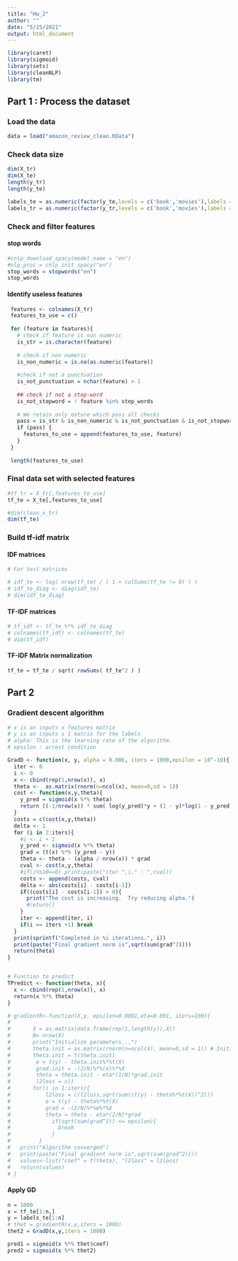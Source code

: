 ```yaml
---
title: "Hw_2"
author: ""
date: "5/25/2021"
output: html_document
---
```


```r
library(caret)
library(sigmoid)
library(sets)
library(cleanNLP)
library(tm)
```

## Part 1 : Process the dataset

### Load the data 
```r
data = load("amazon_review_clean.RData")
```

### Check data size 
```r
dim(X_tr)
dim(X_te)
length(y_tr)
length(y_te)
```

```r
labels_te = as.numeric(factor(y_te,levels = c('book','movies'),labels = c(0,1)))
labels_tr = as.numeric(factor(y_tr,levels = c('book','movies'),labels = c(0,1)))

```

### Check and filter features 
#### stop words
```r

#cnlp_download_spacy(model_name = "en")
#nlp_proc = cnlp_init_spacy("en")
stop_words = stopwords("en")
stop_words

```

#### Identify useless features 
```r

 features <- colnames(X_tr)
 features_to_use = c()
 
 for (feature in features){
   # check if feature is non numeric 
   is_str = is.character(feature)  
   
   # check if non numeric 
   is_non_numeric = is.na(as.numeric(feature))
   
   #check if not a punctuation
   is_not_punctuation = nchar(feature) > 1
   
   ## check if not a stop-word
   is_not_stopword = ! feature %in% stop_words
   
   # We retain only eature which pass all checks
   pass = is_str & is_non_numeric & is_not_punctuation & is_not_stopword
   if (pass) {
     features_to_use = append(features_to_use, feature)
   }
 }
 
 length(features_to_use)
```


### Final data set with  selected features 

```r
#tf_tr = X_tr[,features_to_use]
tf_te = X_te[,features_to_use]
```

```r
#dim(clean_x_tr)
dim(tf_te)
```

### Build tf-idf matrix 

#### IDF matrices
```r
# For test matrices

# idf_te <- log( nrow(tf_te) / ( 1 + colSums(tf_te != 0) ) ) 
# idf_te_diag <- diag(idf_te)
# dim(idf_te_diag)

```

#### TF-IDF matrices

```r
# tf_idf <- tf_te %*% idf_te_diag
# colnames(tf_idf) <- colnames(tf_te)
# dim(tf_idf)
```
#### TF-IDF Matrix normalization

```r
tf_te = tf_te / sqrt( rowSums( tf_te^2 ) )
```

## Part 2

### Gradient descent algorithm

```r
# x is an inputs x features matrix
# y is an inputs x 1 matrix for the labels 
# alpha: This is the learning rate of the algorithm.
# epsilon : arrest condition 

GradD <- function(x, y, alpha = 0.006, iters = 1000,epsilon = 10^-10){
  iter <- 0
  i <- 0
  x <- cbind(rep(1,nrow(x)), x)
  theta <-  as.matrix(rnorm(n=ncol(x), mean=0,sd = 1))
  cost <- function(x,y,theta){
    y_pred = sigmoid(x %*% theta)
    return ((-1/nrow(x)) * sum( log(y_pred)*y + (1 - y)*log(1 - y_pred) ))
  }
  costs = c(cost(x,y,theta))
  delta <- 1
  for (i in 2:iters){
    #i <- i + 1
    y_pred <- sigmoid(x %*% theta)
    grad = (t(x) %*% (y_pred - y))
    theta <- theta - (alpha / nrow(x)) * grad
    cval <- cost(x,y,theta)
    #if(i%%10==0) print(paste("iter ",i," : ",cval))
    costs <- append(costs, cval)
    delta <- abs(costs[i] - costs[i-1])
    if((costs[i] - costs[i-1]) > 0){
      print("The cost is increasing.  Try reducing alpha.")
      #return()
    }
    iter <- append(iter, i)
    if(i == iters +1) break
  }
  print(sprintf("Completed in %i iterations.", i))
  print(paste("Final gradient norm is",sqrt(sum(grad^2))))
  return(theta)
}


# Function to predict 
TPredict <- function(theta, x){
  x <- cbind(rep(1,nrow(x)), x)
  return(x %*% theta)
}


```


```r
# gradientR<-function(X,y, epsilon=0.0001,eta=0.001, iters=100){
#       
#       X = as.matrix(data.frame(rep(1,length(y)),X))
#       N= nrow(X)
#       print("Initialize parameters...")
#       theta.init = as.matrix(rnorm(n=ncol(X), mean=0,sd = 1)) # Initialize theta
#       theta.init = t(theta.init)
#        e = t(y) - theta.init%*%t(X)
#        grad.init = -(2/N)%*%(e)%*%X
#        theta = theta.init - eta*(1/N)*grad.init
#        l2loss = c()
#       for(i in 1:iters){
#           l2loss = c(l2loss,sqrt(sum((t(y) - theta%*%t(X))^2)))
#           e = t(y) - theta%*%t(X)
#           grad = -(2/N)%*%e%*%X
#           theta = theta - eta*(2/N)*grad
#             if(sqrt(sum(grad^2)) <= epsilon){
#               break
#             }
#         }
#   print("Algorithm converged")
#   print(paste("Final gradient norm is",sqrt(sum(grad^2))))
#   values<-list("coef" = t(theta), "l2loss" = l2loss)
#   return(values)
# }
```


#### Apply GD 

```r
n = 1000
x = tf_te[1:n,]
y = labels_te[1:n]
# thet = gradientR(x,y,iters = 1000)
thet2 = GradD(x,y,iters = 1000)
```





```r
pred1 = sigmoid(x %*% thet$coef)
pred2 = sigmoid(x %*% thet2)
```

```r

```

